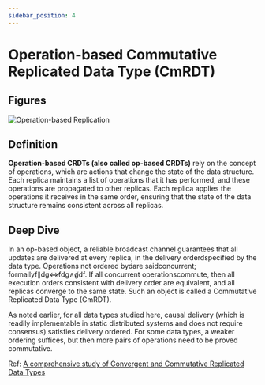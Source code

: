```yaml
---
sidebar_position: 4
---
```


# Operation-based Commutative Replicated Data Type (CmRDT)

## Figures

![Operation-based Replication](./img/operationBasedReplication.png)

## Definition

**Operation-based CRDTs (also called op-based CRDTs)** rely on the concept of operations, which are actions that change the state of the data structure. Each replica maintains a list of operations that it has performed, and these operations are propagated to other replicas. Each replica applies the operations it receives in the same order, ensuring that the state of the data structure remains consistent across all replicas.

## Deep Dive

In an op-based object, a reliable broadcast channel guarantees that all updates are delivered at every replica, in the delivery orderdspecified by the data type. Operations not ordered bydare saidconcurrent; formallyf∥dg⇔f̸dg∧g̸df. If all concurrent operationscommute, then all execution orders consistent with delivery order are equivalent, and all replicas converge to the same state. Such an object is called a Commutative Replicated Data Type (CmRDT).

As noted earlier, for all data types studied here, causal delivery (which is readily implementable in static distributed systems and does not require consensus) satisfies delivery ordered. For some data types, a weaker ordering suffices, but then more pairs of operations need to be proved commutative.

Ref: [A comprehensive study of Convergent and Commutative Replicated Data Types](https://inria.hal.science/inria-00555588/document)

